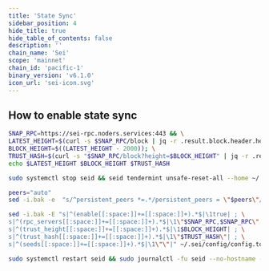 ```yaml
---
title: 'State Sync'
sidebar_position: 4
hide_title: true
hide_table_of_contents: false
description: ''
chain_name: 'Sei'
scope: 'mainnet'
chain_id: 'pacific-1'
binary_version: 'v6.1.0'
icon_url: 'sei-icon.svg'
---
```



<PageTitle
  iconUrl="img/sei-icon.svg"
  title="Sei State Sync"
  chainId="pacific-1"
  version="v6.1.0"
/>

## How to enable state sync

```bash
SNAP_RPC=https://sei-rpc.noders.services:443 && \
LATEST_HEIGHT=$(curl -s $SNAP_RPC/block | jq -r .result.block.header.height); \
BLOCK_HEIGHT=$((LATEST_HEIGHT - 2000)); \
TRUST_HASH=$(curl -s "$SNAP_RPC/block?height=$BLOCK_HEIGHT" | jq -r .result.block_id.hash) && \
echo $LATEST_HEIGHT $BLOCK_HEIGHT $TRUST_HASH
```

```bash
sudo systemctl stop seid && seid tendermint unsafe-reset-all --home ~/.sei --keep-addr-book
```

```bash
peers="auto"
sed -i.bak -e  "s/^persistent_peers *=.*/persistent_peers = \"$peers\"/" ~/.sei/config/config.toml
```

```bash
sed -i.bak -E "s|^(enable[[:space:]]+=[[:space:]]+).*$|\1true| ; \
s|^(rpc_servers[[:space:]]+=[[:space:]]+).*$|\1\"$SNAP_RPC,$SNAP_RPC\"| ; \
s|^(trust_height[[:space:]]+=[[:space:]]+).*$|\1$BLOCK_HEIGHT| ; \
s|^(trust_hash[[:space:]]+=[[:space:]]+).*$|\1\"$TRUST_HASH\"| ; \
s|^(seeds[[:space:]]+=[[:space:]]+).*$|\1\"\"|" ~/.sei/config/config.toml
```

```bash
sudo systemctl restart seid && sudo journalctl -fu seid --no-hostname -o cat
```
